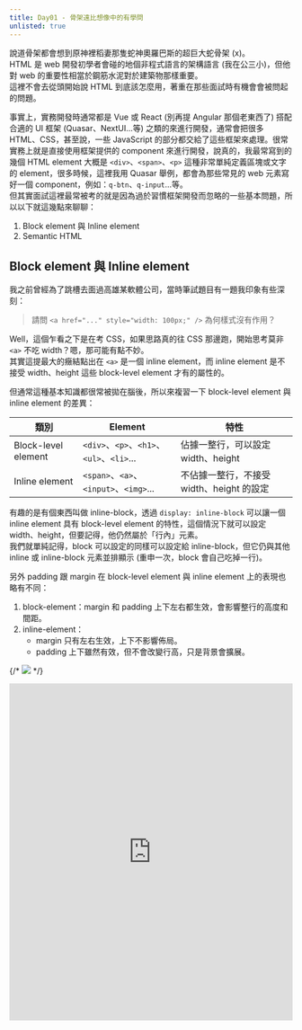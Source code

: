 ```yaml
---
title: Day01 - 骨架遠比想像中的有學問
unlisted: true
---
```


說道骨架都會想到原神裡稻妻那隻蛇神奧羅巴斯的超巨大蛇骨架 (x)。  
HTML 是 web 開發初學者會碰的地個非程式語言的架構語言 (我在公三小)，但他對 web 的重要性相當於鋼筋水泥對於建築物那樣重要。  
這裡不會去從頭開始說 HTML 到底該怎麼用，著重在那些面試時有機會會被問起的問題。  

事實上，實務開發時通常都是 Vue 或 React (別再提 Angular 那個老東西了) 搭配合適的 UI 框架 (Quasar、NextUI...等) 之類的來進行開發，通常會把很多 HTML、CSS，甚至說，一些 JavaScript 的部分都交給了這些框架來處理。很常實務上就是直接使用框架提供的 component 來進行開發，說真的，我最常寫到的幾個 HTML element 大概是 `<div>`、`<span>`、`<p>` 這種非常單純定義區塊或文字的 element，很多時候，這裡我用 Quasar 舉例，都會為那些常見的 web 元素寫好一個 component，例如：`q-btn`、`q-input`...等。  
但其實面試這裡最常被考的就是因為過於習慣框架開發而忽略的一些基本問題，所以以下就這幾點來聊聊：
1. Block element 與 Inline element
2. Semantic HTML

## Block element 與 Inline element
我之前曾經為了跳槽去面過高雄某軟體公司，當時筆試題目有一題我印象有些深刻：

> 請問 `<a href="..." style="width: 100px;" />` 為何樣式沒有作用？

Well，這個乍看之下是在考 CSS，如果思路真的往 CSS 那邊跑，開始思考莫非 `<a>` 不吃 width？嗯，那可能有點不妙。  
其實這提最大的癥結點出在 `<a>` 是一個 inline element，而 inline element 是不接受 width、height 這些 block-level element 才有的屬性的。

但通常這種基本知識都很常被拋在腦後，所以來複習一下 block-level element 與 inline element 的差異：

| 類別 | Element | 特性 |
| --- | --- | --- |
| Block-level element | `<div>`、`<p>`、`<h1>`、`<ul>`、`<li>`... | 佔據一整行，可以設定 width、height |
| Inline element | `<span>`、`<a>`、`<input>`、`<img>`... | 不佔據一整行，不接受 width、height 的設定 |

有趣的是有個東西叫做 inline-block，透過 `display: inline-block` 可以讓一個 inline element 具有 block-level element 的特性，這個情況下就可以設定 width、height，但要記得，他仍然屬於「行內」元素。  
我們就單純記得，block 可以設定的同樣可以設定給 inline-block，但它仍與其他 inline 或 inline-block 元素並排顯示 (重申一次，block 會自己吃掉一行)。

另外 padding 跟 margin 在 block-level element 與 inline element 上的表現也略有不同：
1. block-element：margin 和 padding 上下左右都生效，會影響整行的高度和間距。
2. inline-element：
    - margin 只有左右生效，上下不影響佈局。
    - padding 上下雖然有效，但不會改變行高，只是背景會擴展。

{/* ![](./assets/01-day_01-01.png) */}

<iframe height="600" width="100%" title="day01-HTML" src="https://codepen.io/ChungYingHo/embed/mydRMQJ?default-tab=html%2Cresult" frameborder="no" loading="lazy" allowtransparency="true" allowfullscreen="true">
  See the Pen <a href="https://codepen.io/ChungYingHo/pen/mydRMQJ">
  day01-HTML</a> by ChungYingHo (<a href="https://codepen.io/ChungYingHo">@ChungYingHo</a>)
  on <a href="https://codepen.io">CodePen</a>.
</iframe>